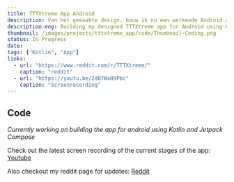```yaml
---
title: TTTXtreme App Android
description: Van het gemaakte design, bouw ik nu een werkende Android app d.m.v. Kotlin en Jetpack Compose.
description-eng: Building my designed TTTXtreme app for Android using Kotlin and Jetpack Compose.
thumbnail: /images/projects/tttxtreme_app/code/Thumbnail-Coding.png
status: In Progress
date: 
tags: ["Kotlin", "App"]
links:
  - url: "https://www.reddit.com/r/TTTXtreme/"
    caption: "reddit"
  - url: "https://youtu.be/2d07WxH9Pbc"
    caption: "Screenrecording"
---
```


## Code
*Currently working on building the app for android using Kotlin and Jetpack Compose*

Check out the latest screen recording of the current stages of the app: [Youtube](https://youtu.be/2d07WxH9Pbc)

Also checkout my reddit page for updates: [Reddit](https://www.reddit.com/r/TTTXtreme/)